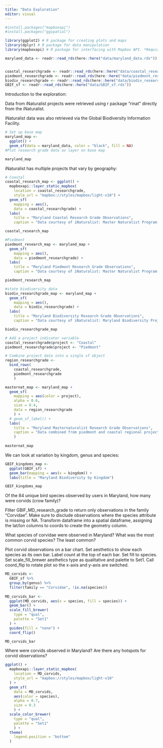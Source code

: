 ```yaml
---
title: "Data Exploration"
editor: visual
---
```


```r

#install.packages("mapboxapi")
#install.packages("ggspatial")

library(ggplot2) # R package for creating plots and maps
library(dplyr) # R package for data manipulation
library(mapboxapi) # R package for interfacing with Mapbox API. *Requires access token in order to use

maryland_data <- readr::read_rds(here::here("data/maryland_data.rds"))


coastal_researchgrade <- readr::read_rds(here::here("data/coastal_researchgrade.rds"))
piedmont_researchgrade <- readr::read_rds(here::here("data/piedmont_researchgrade.rds"))
biodiv_researchgrade <- readr::read_rds(here::here("data/biodiv_researchgrade.rds"))
GBIF_sf <- readr::read_rds(here::here("data/GBIF_sf.rds"))
```

Introduction to the exploration:

Data from iNaturalist projects were retrieved using r package "rinat" directly from the iNaturalist.

iNaturalist data was also retrieved via the Global Biodiversity Information Facility.

```r
# Set up base map
maryland_map <-
  ggplot() +
  geom_sf(data = maryland_data, color = "black", fill = NA)
#Plot research grade data as layer on base map

maryland_map
```

iNaturalist has multiple projects that vary by geography:

```r
# Coastal
coastal_research_map <- ggplot() +
  mapboxapi::layer_static_mapbox(
    location = coastal_researchgrade,
    style_url = "mapbox://styles/mapbox/light-v10") +
  geom_sf(
    mapping = aes(),
    data = coastal_researchgrade) +
  labs(
    title = "Maryland Coastal Research Grade Observations",
    caption = "Data courtesy of iNaturalist: Master Naturalist Program - Coastal Plain \n project_id = 474")

coastal_research_map

#Piedmont
piedmont_research_map <- maryland_map +
  geom_sf(
    mapping = aes(),
    data = piedmont_researchgrade) +
  labs(
    title = "Maryland Piedmont Research Grade Observations",
    caption = "Data courtesy of iNaturalist: Master Naturalist Program - Piedmont Region \n project_id = 1396")

piedmont_research_map

#state biodiversity data
biodiv_researchgrade_map <- maryland_map +
  geom_sf(
    mapping = aes(),
    data = biodiv_researchgrade) +
  labs(
    title = "Maryland Biodiversity Research Grade Observations",
    caption = "Data courtesy of iNaturalist: Maryland Biodiversity Project \n project_id = 17241")

biodiv_researchgrade_map
```

```r
# Add a project indicator variable
coastal_researchgrade$project <- "Coastal"
piedmont_researchgrade$project <- "Piedmont"

# Combine project data into a single sf object
region_researchgrade <-
  bind_rows(
    coastal_researchgrade,
    piedmont_researchgrade
    )

masternat_map <- maryland_map +
  geom_sf(
    mapping = aes(color = project),
    alpha = 0.6,
    size = 0.4,
    data = region_researchgrade
    ) +
  # geom_sf_label() +
  labs(
    title = "Maryland Masternaturalist Research Grade Observations",
    caption = "Data combined from piedmont and coastal regional projects"
    )
  
masternat_map
```

We can look at variation by kingdom, genus and species:

```r
GBIF_kingdoms_map <- 
  ggplot(GBIF_sf) +
  geom_bar(mapping = aes(x = kingdom)) +
  labs(title = "Maryland Biodiversity by Kingdom")

GBIF_kingdoms_map

```

Of the 84 unique bird species observed by users in Maryland, how many were corvids (crow family)?

FIlter GBIF_MD_research_grade to return only observations in the family "Corvidae". Make sure to disclude observations where the species attribute is missing or NA. Transform dataframe into a spatial dataframe, assigning the lat/lon columns to coords to create the geometry column.

What species of corvidae were observed in Maryland? What was the most common corvid species? The least common?

Plot corvid observations on a bar chart. Set aesthetics to show each species as its own bar. Label count at the top of each bar. Set fill to species. Set scale_fill_brewer aesthetics type as qualitative and palette to Set1. Call coord_flip to rotate plot so the x-axis and y-axis are switched.

```r
MD_corvids <-
  GBIF_sf %>%
  group_by(genus) %>%
  filter(family == "Corvidae", !is.na(species))
  
MD_corvids_bar <-
  ggplot(MD_corvids, aes(x = species, fill = species)) +
  geom_bar() +
  scale_fill_brewer(
    type = "qual",
    palette = "Set1"
  ) +
  guides(fill = "none") +
  coord_flip()

MD_corvids_bar
```

Where were corvids observed in Maryland? Are there any hotspots for corvid observations?

```r
ggplot() +
  mapboxapi::layer_static_mapbox(
    location = MD_corvids,
    style_url = "mapbox://styles/mapbox/light-v10"
  ) +
  geom_sf(
    data = MD_corvids,
    aes(color = species),
    alpha = 0.7,
    size = 0.3
    ) +
  scale_color_brewer(
    type = "qual",
    palette = "Set1"
    ) +
  theme(
    legend.position = "bottom"
  )
```
